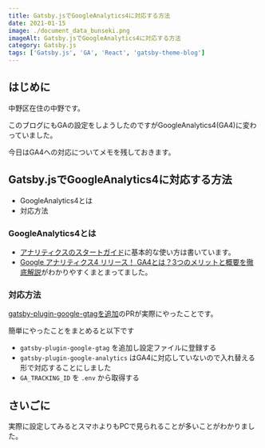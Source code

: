 ```yaml
---
title: Gatsby.jsでGoogleAnalytics4に対応する方法
date: 2021-01-15
image: ./document_data_bunseki.png
imageAlt: Gatsby.jsでGoogleAnalytics4に対応する方法
category: Gatsby.js
tags: ['Gatsby.js', 'GA', 'React', 'gatsby-theme-blog']
---
```


## はじめに

中野区在住の中野です。

このブログにもGAの設定をしようしたのですがGoogleAnalytics4(GA4)に変わっていました。

今日はGA4への対応についてメモを残しておきます。

## Gatsby.jsでGoogleAnalytics4に対応する方法
- GoogleAnalytics4とは
- 対応方法

### GoogleAnalytics4とは
- [アナリティクスのスタートガイド](https://support.google.com/analytics/answer/9306384)に基本的な使い方は書いています。
- [Google アナリティクス4 リリース！ GA4とは？3つのメリットと概要を徹底解説](https://ayudante.jp/column/2020-11-24/11-00/)がわかりやすくまとまってました。

### 対応方法

[gatsby-plugin-google-gtagを追加](https://github.com/yutanakano/blog/pull/8)のPRが実際にやったことです。

簡単にやったことをまとめると以下です

- `gatsby-plugin-google-gtag` を追加し設定ファイルに登録する
- `gatsby-plugin-google-analytics` はGA4に対応していないので入れ替える形で対応することにしました
- `GA_TRACKING_ID` を `.env` から取得する

## さいごに

実際に設定してみるとスマホよりもPCで見られることが多いことがわかりました。
